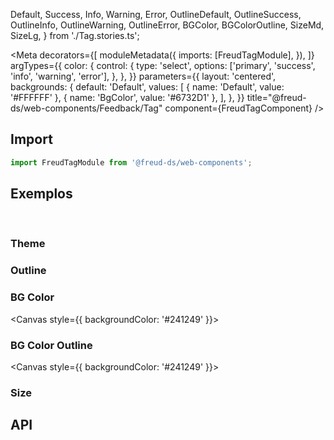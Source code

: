   Default,
  Success,
  Info,
  Warning,
  Error,
  OutlineDefault,
  OutlineSuccess,
  OutlineInfo,
  OutlineWarning,
  OutlineError,
  BGColor,
  BGColorOutline,
  SizeMd,
  SizeLg,
} from './Tag.stories.ts';

<Meta
  decorators={[
    moduleMetadata({
      imports: [FreudTagModule],
    }),
  ]}
  argTypes={{
    color: {
      control: {
        type: 'select',
        options: ['primary', 'success', 'info', 'warning', 'error'],
      },
    },
  }}
  parameters={{
    layout: 'centered',
    backgrounds: {
      default: 'Default',
      values: [
        { name: 'Default', value: '#FFFFFF' },
        { name: 'BgColor', value: '#6732D1' },
      ],
    },
  }}
  title="@freud-ds/web-components/Feedback/Tag"
  component={FreudTagComponent}
/>

<FreudHeaderComponent
  title="Tag"
  description="São usados para destacar o status de um item para reconhecimento rápido."
/>

## <a id="importing"></a>Import

```ts
import FreudTagModule from '@freud-ds/web-components';
```

## <a id="exemplos"></a>Exemplos

<br />

### Theme

<Canvas>
  <Story story={Default} />
  <Story story={Success} />
  <Story story={Info} />
  <Story story={Warning} />
  <Story story={Error} />
</Canvas>

### Outline

<Canvas>
  <Story story={OutlineDefault} />
  <Story story={OutlineSuccess} />
  <Story story={OutlineInfo} />
  <Story story={OutlineWarning} />
  <Story story={OutlineError} />
</Canvas>

### BG Color

<Canvas style={{ backgroundColor: '#241249' }}>
  <Story story={BGColor} />
</Canvas>

### BG Color Outline

<Canvas style={{ backgroundColor: '#241249' }}>
  <Story story={BGColorOutline} />
</Canvas>

### Size

<Canvas>
  <Story story={SizeMd} />
  <Story story={SizeLg} />
</Canvas>

## <a id="api"></a>API

<ArgTypes of={FreudTagComponent} />
